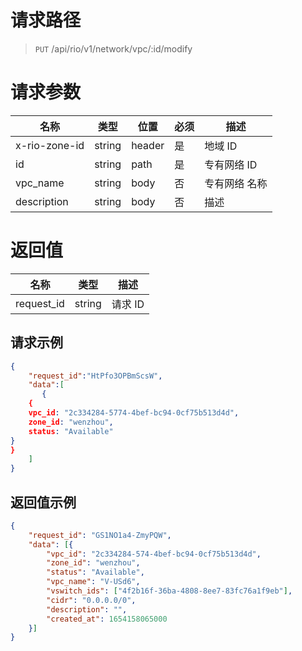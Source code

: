 <style>.topic-content-wrap .topic-detail table thead th { word-break: keep-all; }</style>


# 请求路径
> `PUT` /api/rio/v1/network/vpc/:id/modify

# 请求参数
名称 | 类型 | 位置 | 必须 | 描述 
----- | ----- | ----- | ----- | ----- 
x-rio-zone-id              | string | header | 是 | 地域 ID
id             | string | path | 是 | 专有网络 ID
vpc_name     | string | body | 否 | 专有网络 名称
description     | string | body | 否 | 描述

# 返回值
名称 | 类型 |  描述
----- | ----- | -----
request_id	| string  | 请求 ID


## 请求示例
```json
{
    "request_id":"HtPfo3OPBmScsW",
    "data":[
       {
	{
	vpc_id: "2c334284-5774-4bef-bc94-0cf75b513d4d",
	zone_id: "wenzhou",
	status: "Available"
}
}
    ]
}
```

## 返回值示例
```json
{
	"request_id": "GS1NO1a4-ZmyPQW",
	"data": [{
		"vpc_id": "2c334284-574-4bef-bc94-0cf75b513d4d",
		"zone_id": "wenzhou",
		"status": "Available",
		"vpc_name": "V-USd6",
		"vswitch_ids": ["4f2b16f-36ba-4808-8ee7-83fc76a1f9eb"],
		"cidr": "0.0.0.0/0",
		"description": "",
		"created_at": 1654158065000
	}]
}
```